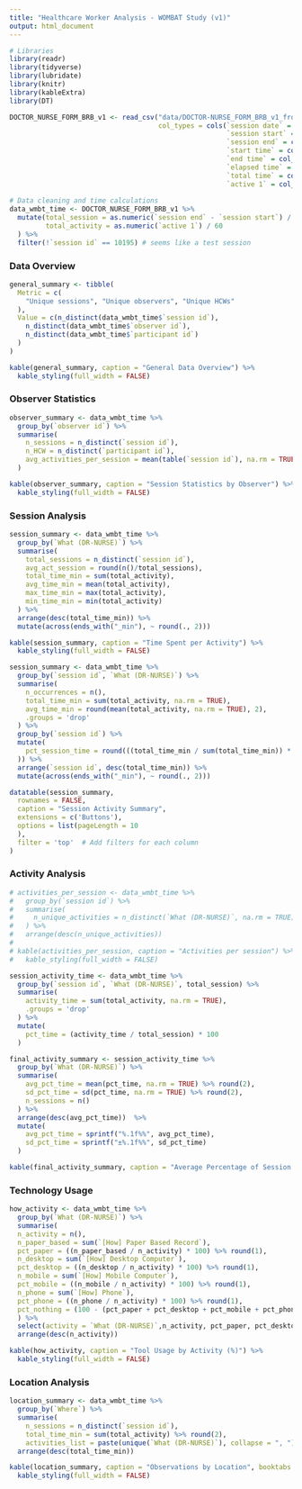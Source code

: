```yaml
---
title: "Healthcare Worker Analysis - WOMBAT Study (v1)"
output: html_document
---
```


```r
# Libraries
library(readr)
library(tidyverse)  
library(lubridate) 
library(knitr) 
library(kableExtra)
library(DT)

DOCTOR_NURSE_FORM_BRB_v1 <- read_csv("data/DOCTOR-NURSE_FORM_BRB_v1_from_23_03_2025_to_09_04_2025.csv", 
                                     col_types = cols(`session date` = col_character(), 
                                                      `session start` = col_time(format = "%H:%M:%S"), 
                                                      `session end` = col_time(format = "%H:%M:%S"), 
                                                      `start time` = col_time(format = "%H:%M:%S"), 
                                                      `end time` = col_time(format = "%H:%M:%S"), 
                                                      `elapsed time` = col_time(format = "%H:%M:%S"), 
                                                      `total time` = col_time(format = "%H:%M:%S"), 
                                                      `active 1` = col_time(format = "%H:%M:%S")))
  
# Data cleaning and time calculations
data_wmbt_time <- DOCTOR_NURSE_FORM_BRB_v1 %>%
  mutate(total_session = as.numeric(`session end` - `session start`) / 60,
         total_activity = as.numeric(`active 1`) / 60
  ) %>% 
  filter(!`session id` == 10195) # seems like a test session

```

### Data Overview

```r

general_summary <- tibble(
  Metric = c(
    "Unique sessions", "Unique observers", "Unique HCWs"
  ),
  Value = c(n_distinct(data_wmbt_time$`session id`),
    n_distinct(data_wmbt_time$`observer id`),
    n_distinct(data_wmbt_time$`participant id`)
  )
)

kable(general_summary, caption = "General Data Overview") %>%
  kable_styling(full_width = FALSE)
```

### Observer Statistics

``` r
observer_summary <- data_wmbt_time %>%
  group_by(`observer id`) %>%
  summarise(
    n_sessions = n_distinct(`session id`),
    n_HCW = n_distinct(`participant id`),
    avg_activities_per_session = mean(table(`session id`), na.rm = TRUE) %>% round()
  )

kable(observer_summary, caption = "Session Statistics by Observer") %>%
  kable_styling(full_width = FALSE)
```

### Session Analysis

``` r

session_summary <- data_wmbt_time %>%
  group_by(`What (DR-NURSE)`) %>%
  summarise(
    total_sessions = n_distinct(`session id`),
    avg_act_session = round(n()/total_sessions),
    total_time_min = sum(total_activity),
    avg_time_min = mean(total_activity),
    max_time_min = max(total_activity),
    min_time_min = min(total_activity)
  ) %>%
  arrange(desc(total_time_min)) %>%
  mutate(across(ends_with("_min"), ~ round(., 2))) 

kable(session_summary, caption = "Time Spent per Activity") %>%
  kable_styling(full_width = FALSE)

session_summary <- data_wmbt_time %>%
  group_by(`session id`, `What (DR-NURSE)`) %>%
  summarise(
    n_occurrences = n(),
    total_time_min = sum(total_activity, na.rm = TRUE),
    avg_time_min = round(mean(total_activity, na.rm = TRUE), 2), 
    .groups = 'drop'
  ) %>%
  group_by(`session id`) %>% 
  mutate(
    pct_session_time = round(((total_time_min / sum(total_time_min)) * 100), 2
  )) %>%
  arrange(`session id`, desc(total_time_min)) %>%
  mutate(across(ends_with("_min"), ~ round(., 2)))

datatable(session_summary,
  rownames = FALSE,
  caption = "Session Activity Summary",
  extensions = c('Buttons'),
  options = list(pageLength = 10
  ),
  filter = 'top'  # Add filters for each column
) 
```

### Activity Analysis

``` r
# activities_per_session <- data_wmbt_time %>%
#   group_by(`session id`) %>%
#   summarise(
#     n_unique_activities = n_distinct(`What (DR-NURSE)`, na.rm = TRUE) 
#   ) %>%
#   arrange(desc(n_unique_activities))
# 
# kable(activities_per_session, caption = "Activities per session") %>%
#   kable_styling(full_width = FALSE)

session_activity_time <- data_wmbt_time %>%
  group_by(`session id`, `What (DR-NURSE)`, total_session) %>%
  summarise(
    activity_time = sum(total_activity, na.rm = TRUE),
    .groups = 'drop'
  ) %>% 
  mutate(
    pct_time = (activity_time / total_session) * 100
  )

final_activity_summary <- session_activity_time %>%
  group_by(`What (DR-NURSE)`) %>%
  summarise(
    avg_pct_time = mean(pct_time, na.rm = TRUE) %>% round(2),
    sd_pct_time = sd(pct_time, na.rm = TRUE) %>% round(2),
    n_sessions = n()
  ) %>%
  arrange(desc(avg_pct_time))  %>%
  mutate(
    avg_pct_time = sprintf("%.1f%%", avg_pct_time),
    sd_pct_time = sprintf("±%.1f%%", sd_pct_time)
  )

kable(final_activity_summary, caption = "Average Percentage of Session Time Spent on Each Activity")
```

### Technology Usage

``` r
how_activity <- data_wmbt_time %>%
  group_by(`What (DR-NURSE)`) %>%
  summarise(
  n_activity = n(),
  n_paper_based = sum(`[How] Paper Based Record`),
  pct_paper = ((n_paper_based / n_activity) * 100) %>% round(1),
  n_desktop = sum(`[How] Desktop Computer`),
  pct_desktop = ((n_desktop / n_activity) * 100) %>% round(1),
  n_mobile = sum(`[How] Mobile Computer`),
  pct_mobile = ((n_mobile / n_activity) * 100) %>% round(1),
  n_phone = sum(`[How] Phone`),
  pct_phone = ((n_phone / n_activity) * 100) %>% round(1),
  pct_nothing = (100 - (pct_paper + pct_desktop + pct_mobile + pct_phone))
  ) %>% 
  select(activity = `What (DR-NURSE)`,n_activity, pct_paper, pct_desktop, pct_mobile, pct_phone, pct_nothing) %>% 
  arrange(desc(n_activity)) 

kable(how_activity, caption = "Tool Usage by Activity (%)") %>%
  kable_styling(full_width = FALSE)
```

### Location Analysis

``` r
location_summary <- data_wmbt_time %>%
  group_by(`Where`) %>%
  summarise(
    n_sessions = n_distinct(`session id`),
    total_time_min = sum(total_activity) %>% round(2),
    activities_list = paste(unique(`What (DR-NURSE)`), collapse = ", ")) %>% 
  arrange(desc(total_time_min))

kable(location_summary, caption = "Observations by Location", booktabs = TRUE) %>%
  kable_styling(full_width = FALSE)


```


